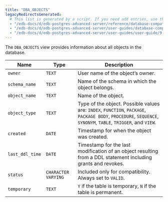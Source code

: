 ```yaml
---
title: "DBA_OBJECTS"
legacyRedirectsGenerated:
  # This list is generated by a script. If you need add entries, use the `legacyRedirects` key.
  - "/edb-docs/d/edb-postgres-advanced-server/reference/database-compatibility-for-oracle-developers-reference-guide/9.6/Database_Compatibility_for_Oracle_Developers_Reference_Guide.1.142.html"
  - "/edb-docs/d/edb-postgres-advanced-server/user-guides/database-compatibility-for-oracle-developers-guide/9.5/Database_Compatibility_for_Oracle_Developers_Guide.1.256.html"
  - "/edb-docs/d/edb-postgres-advanced-server/user-guides/user-guide/9.5/EDB_Postgres_Enterprise_Guide.1.202.html"
---
```


<div id="dba_objects" class="registered_link"></div>

The `DBA_OBJECTS` view provides information about all objects in the database.

| Name            | Type                | Description                                                                                                                                                   |
| --------------- | ------------------- | ------------------------------------------------------------------------------------------------------------------------------------------------------------- |
| `owner`         | `TEXT`              | User name of the object’s owner.                                                                                                                              |
| `schema_name`   | `TEXT`              | Name of the schema in which the object belongs.                                                                                                               |
| `object_name`   | `TEXT`              | Name of the object.                                                                                                                                           |
| `object_type`   | `TEXT`              | Type of the object. Possible values are: `INDEX`, `FUNCTION`, `PACKAGE`, `PACKAGE BODY`, `PROCEDURE`, `SEQUENCE`, `SYNONYM`, `TABLE`, `TRIGGER`, and `VIEW`.  |
| `created`       | `DATE`              | Timestamp for when the object was created.                                                                                                                      |
| `last_ddl_time` | `DATE `             | Timestamp for the last modification of an object resulting from a DDL statement including grants and revokes.                                                 |
| `status`        | `CHARACTER VARYING` | Included only for compatibility. Always set to `VALID`.                                                                                                       |
| `temporary`     | `TEXT`              | `Y` if the table is temporary, `N` if the table is permanent.                                                                                                 |
